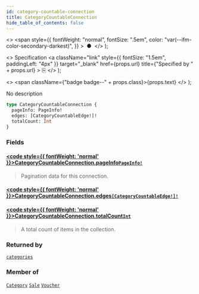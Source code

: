 ```yaml
---
id: category-countable-connection
title: CategoryCountableConnection
hide_table_of_contents: false
---
```


  <>
    <span
      style={{
        fontWeight: "normal",
        fontSize: ".5em",
        color: "var(--ifm-color-secondary-darkest)",
      }}
    >
      &nbsp;●&nbsp;
    </span>
  </>
);

  <>
    Specification
    <a
      className="link"
      style={{ fontSize: "1.5em", paddingLeft: "4px" }}
      target="\_blank"
      href={props.url}
      title={"Specified by " + props.url}
    >
      ⎘
    </a>
  </>
);

  <>
    <span className={"badge badge--" + props.class}>{props.text}</span>
  </>
);

No description

```graphql
type CategoryCountableConnection {
  pageInfo: PageInfo!
  edges: [CategoryCountableEdge!]!
  totalCount: Int
}
```

### Fields

#### [<code style={{ fontWeight: 'normal' }}>CategoryCountableConnection.<b>pageInfo</b></code>](#)<Bullet />[`PageInfo!`](../../../api-reference/miscellaneous/objects/page-info) <Badge class="secondary" text="non-null"/> <Badge class="secondary" text="object"/>

> Pagination data for this connection.

#### [<code style={{ fontWeight: 'normal' }}>CategoryCountableConnection.<b>edges</b></code>](#)<Bullet />[`[CategoryCountableEdge!]!`](../../../api-reference/miscellaneous/objects/category-countable-edge) <Badge class="secondary" text="non-null"/> <Badge class="secondary" text="object"/>

>

#### [<code style={{ fontWeight: 'normal' }}>CategoryCountableConnection.<b>totalCount</b></code>](#)<Bullet />[`Int`](../../../api-reference/miscellaneous/scalars/int) <Badge class="secondary" text="scalar"/>

> A total count of items in the collection.

### Returned by

[`categories`](../../../api-reference/products/queries/categories) <Badge class="secondary" text="query"/>

### Member of

[`Category`](../../../api-reference/products/objects/category) <Badge class="secondary" text="object"/><Bullet />[`Sale`](../../../api-reference/discounts/objects/sale) <Badge class="secondary" text="object"/><Bullet />[`Voucher`](../../../api-reference/discounts/objects/voucher) <Badge class="secondary" text="object"/>
